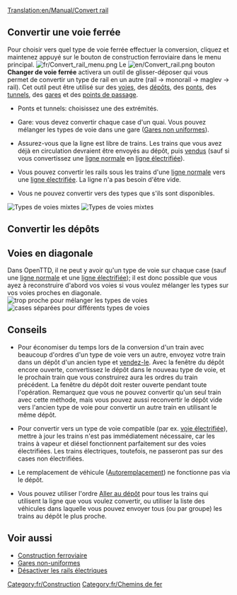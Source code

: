 [[Translation:en/Manual/Convert rail]]
{{fr/Tutoriel}}{{fr/Amorce}}

==Convertir une voie ferrée==
Pour choisir vers quel type de voie ferrée effectuer la conversion, cliquez et maintenez appuyé sur le bouton de construction ferroviaire dans le menu principal.
[[File:fr/Convert rail menu.png|none]]
Le [[File:en/Convert rail.png]] bouton '''Changer de voie ferrée''' activera un outil de glisser-déposer qui vous permet de convertir un type de rail en un autre (rail -> monorail -> maglev -> rail). Cet outil peut être utilisé sur des [[fr/Manual/Construction de voies|voies]], des [[fr/Manual/Construction de dépôts|dépôts]], des [[fr/Manual/Ponts|ponts]], des [[fr/Manual/Tunnels|tunnels]], des [[fr/Manual/Gares|gares]] et des [[fr/Manual/Points de contrôle|points de passage]].

* Ponts et tunnels: choisissez une des extrémités.

* Gare: vous devez convertir chaque case d'un quai. Vous pouvez mélanger les types de voie dans une gare ([[fr/Archive/Manual/Settings/Gares non uniformes|Gares non uniformes]]).

* Assurez-vous que la ligne est libre de trains. Les trains que vous avez déjà en circulation devraient être envoyés au dépôt, puis [[fr/Manual/Vendre un train complet|vendus]] (sauf si vous convertissez une [[fr/Manual/Lignes ferroviaires|ligne normale]] en [[fr/Manual/Chemin de fer électrifié|ligne électrifiée]]).

* Vous pouvez convertir les rails sous les trains d'une [[fr/Manual/Lignes ferroviaires|ligne normale]] vers une [[fr/Manual/Chemin de fer électrifié|ligne électrifiée]]. La ligne n'a pas besoin d'être vide.

* Vous ne pouvez convertir vers des types que s'ils sont disponibles.
[[File:en/Convert station.png|left|frame|Types de voies mixtes]]
[[File:en/Convert rail tunnel.png|none|frame|Types de voies mixtes]]
{{en/-}}

==Convertir les dépôts==
{{fr/Note|Seuls les [[fr/Manual/Dépôts|dépôts]] vides peuvent être convertis (à moins que le type de rail soit compatible)}}


==Voies en diagonale==
Dans OpenTTD, il ne peut y avoir qu'un type de voie sur chaque case (sauf une [[fr/Manual/Lignes ferroviaires|ligne normale]] et une [[fr/Manual/Chemin de fer électrifié|ligne électrifiée]]); il est donc possible que vous ayez à reconstruire d'abord vos voies si vous voulez mélanger les types sur vos voies proches en diagonale.
[[File:en/Convert rail close.png|left|frame|trop proche pour mélanger les types de voies]]
[[File:en/Convert rail good.png|none|frame|cases séparées pour différents types de voies]] 
{{en/-}}
==Conseils==
* Pour économiser du temps lors de la conversion d'un train avec beaucoup d'ordres d'un type de voie vers un autre, envoyez votre train dans un dépôt d'un ancien type et [[fr/Manual/Vendre un train complet|vendez-le]]. Avec la fenêtre du dépôt encore ouverte, convertissez le dépôt dans le nouveau type de voie, et le prochain train que vous construirez aura les ordres du train précédent. La fenêtre du dépôt doit rester ouverte pendant toute l'opération. Remarquez que vous ne pouvez convertir qu'un seul train avec cette méthode, mais vous pouvez aussi reconvertir le dépôt vide vers l'ancien type de voie pour convertir un autre train en utilisant le même dépôt.

* Pour convertir vers un type de voie compatible (par ex. [[fr/Manual/Chemin de fer électrifié|voie électrifiée]]), mettre à jour les trains n'est pas immédiatement nécessaire, car les trains à vapeur et diésel fonctionnent parfaitement sur des voies électrifiées. Les trains électriques, toutefois, ne passeront pas sur des cases non électrifiées.

* Le remplacement de véhicule ([[fr/Manual/Remplacement de véhicules#Autoremplacement|Autoremplacement]]) ne fonctionne pas via le dépôt.

* Vous pouvez utiliser l'ordre [[fr/Manual/Ordres|Aller au dépôt]] pour tous les trains qui utilisent la ligne que vous voulez convertir, ou utiliser la liste des véhicules dans laquelle vous pouvez envoyer tous (ou par groupe) les trains au dépôt le plus proche.

==Voir aussi==
*[[fr/Manual/Construction Ferroviaire|Construction ferroviaire]]
*[[fr/Archive/Manual/Settings/Gares non uniformes|Gares non-uniformes]]
*[[fr/Archive/Manual/Settings/Options avancées/Véhicules|Désactiver les rails électriques]]

[[Category:fr/Construction]]
[[Category:fr/Chemins de fer]]